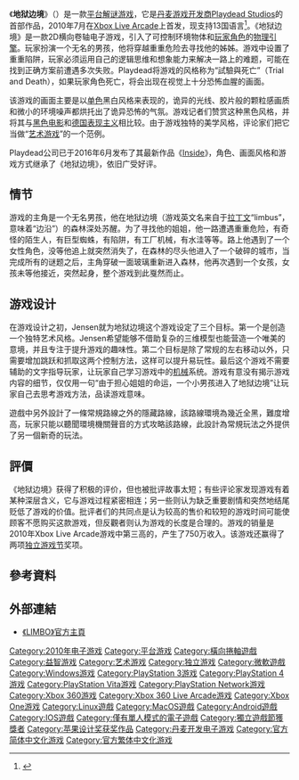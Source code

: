 {{Infobox VG
| title = 地狱边境
| image = File:Cboxlimbo.jpg
| caption = 
| developer = [[Playdead_Studios|Playdead Studios]]
| publisher = [[微软游戏工作室|微软游戏工作室]]（XBLA）<br />[[Playdead|Playdead]]（PSN、Windows）
| designer =
| engine =
| released = '''Xbox 360（Xbox Live Marketplace）：'''{{Vgrelease|WW|2010年7月21日}}
'''Xbox 360（零售）：'''{{Vgrelease|WW|2011年4月19日}}
'''PS3（PSN）：'''{{Vgrelease|NA|2011年7月19日|EU|2011年7月20日|JP|2011年8月4日}}
'''Microsoft Windows：''' {{Vgrelease|WW|2011年8月3日}}
'''PSV：'''{{Vgrelease|WW|2013年6月4日}}
'''iOS：'''{{Vgrelease|WW|2013年7月}}
'''Xbox One：'''{{Vgrelease|WW|2014年12月5日}}
'''Android：'''{{Vgrelease|WW|2015年2月12日}}
| genre = [[益智游戏|益智]]、[[平台游戏|平台游戏]]
| modes = [[单人游戏|单人游戏]]
| platforms = [[Xbox_360|Xbox 360]]（[[Xbox_Live_Arcade|XBLA]]）<br/>[[Xbox_One|Xbox One]]<br/>[[PlayStation_3|PlayStation 3]]（[[PSN|PSN]]）<br/>[[PlayStation_4|PlayStation 4]]<br/>[[Microsoft_Windows|Microsoft Windows]]（[[Steam|Steam]]）<br />[[Mac_OS_X|Mac OS X]]（[[Mac_App_Store|Mac App Store]]）<br />[[Linux|Linux]]<br />[[云计算|云]] ( [[OnLive|OnLive]] )<br/>[[PlayStation_Vita|PlayStation Vita]]<br/>[[Android|Android]]<br/>[[iOS|iOS]]
}}
《'''地狱边境'''》（{{lang-en|Limbo}}）是一款[[平台游戏|平台]][[益智游戏|解谜游戏]]，它是[[丹麦|丹麦]][[游戏开发商|游戏开发商]][[Playdead_Studios|Playdead Studios]]的首部作品，2010年7月在[[Xbox_Live_Arcade|Xbox Live Arcade]]上首发，现支持13国语言<ref name="itunes.apple.com">{{Cite web |url=https://itunes.apple.com/cn/app/de-yu-bian-jing-limbo/id685890408?mt=8 |title=存档副本 |accessdate=2014-09-08 |archive-date=2014-08-30 |archive-url=https://web.archive.org/web/20140830064356/https://itunes.apple.com/cn/app/de-yu-bian-jing-limbo/id685890408?mt=8 |dead-url=no }}</ref>。《地狱边境》是一款2D横向卷轴电子游戏，引入了可控制环境物体和[[玩家角色|玩家角色]]的[[物理引擎|物理引擎]]。玩家扮演一个无名的男孩，他将穿越重重危险去寻找他的姊姊。游戏中设置了重重陷阱，玩家必须运用自己的逻辑思维和想象能力来解决一路上的难题，可能在找到正确方案前遭遇多次失败。Playdead将游戏的风格称为“試驗與死亡”（Trial and Death），如果玩家角色死亡，将会出现在视觉上十分恐怖血腥的画面。

该游戏的画面主要是以[[单色光|单色]]黑白风格来表现的，诡异的光线、胶片般的颗粒感画质和微小的环境噪声都烘托出了诡异恐怖的气氛。游戏记者们赞赏这种黑色风格，并将其与[[黑色电影|黑色电影]]和[[德国表现主义|德国表现主义]]相比较。由于游戏独特的美学风格，评论家们把它当做“[[艺术游戏|艺术游戏]]”的一个范例。

Playdead公司已于2016年6月发布了其最新作品《[[Inside_(游戏)|Inside]]》，角色、画面风格和游戏方式继承了《地狱边境》，依旧广受好评。

==情节==
游戏的主角是一个无名男孩，他在地狱边境（游戏英文名来自于[[拉丁文|拉丁文]]“limbus”，意味着“边沿”）的森林深处苏醒。为了寻找他的姐姐，他一路遭遇重重危险，有奇怪的陌生人，有巨型蜘蛛，有陷阱，有工厂机械，有水洼等等。路上他遇到了一个女性角色，没等他追上就突然消失了，在森林的尽头他进入了一个破碎的城市，当完成所有的谜题之后，主角穿破一面玻璃重新进入森林，他再次遇到一个女孩，女孩未等他接近，突然起身，整个游戏到此戛然而止。

==游戏设计==
在游戏设计之初，Jensen就为地狱边境这个游戏设定了三个目标。第一个是创造一个独特艺术风格。Jensen希望能够不借助复杂的三维模型也能营造一个唯美的意境，并且专注于提升游戏的趣味性。第二个目标是除了常规的左右移动以外，只需要增加跳跃和抓取这两个控制方法，这样可以提升易玩性。最后这个游戏不需要辅助的文字指导玩家，让玩家自己学习游戏中的[[机械|机械]]系统。游戏有意没有揭示游戏内容的细节，仅仅用一句“由于担心姐姐的命运，一个小男孩进入了地狱边境”让玩家自己去思考游戏方法，品读游戏意味。

遊戲中另外設計了一條常規路線之外的隱藏路線，該路線環境為幾近全黑，難度增高，玩家只能以聽聞環境機關聲音的方式攻略該路線，此設計為常規玩法之外提供了另一個新奇的玩法。

==評價==
{{VG Reviews
|GR = 90.61% (X360)<ref>{{cite web|url=http://www.gamerankings.com/xbox360/991005-limbo/index.html|title=Limbo for Xbox 360|accessdate=2012-05-20|publisher=[[GameRankings|GameRankings]]|archive-date=2015-11-26|archive-url=https://web.archive.org/web/20151126230821/http://www.gamerankings.com/xbox360/991005-limbo/index.html|dead-url=no}}</ref><br/>
89.55% (PS3)<ref>{{cite web|url=http://www.gamerankings.com/ps3/635383-limbo/index.html|title=Limbo for PS3|accessdate=2012-05-20|publisher=[[GameRankings|GameRankings]]|archive-date=2012-08-08|archive-url=https://www.webcitation.org/69lcMqw4O?url=http://www.gamerankings.com/ps3/635383-limbo/index.html|dead-url=no}}</ref><br/>
88.41% (PC)<ref>{{cite web|url=http://www.gamerankings.com/pc/635567-limbo/index.html|title=Limbo for PC|accessdate=2012-05-20|publisher=[[GameRankings|GameRankings]]|archive-date=2012-08-08|archive-url=https://www.webcitation.org/69lcNImuT?url=http://www.gamerankings.com/pc/635567-limbo/index.html|dead-url=no}}</ref>
|MC = 90/100 (X360)<ref>{{cite web | url = http://www.metacritic.com/games/platforms/xbox360/limbo | title = Limbo (xbox 360) | accessdate = 2012-05-20 | publisher = [[Metacritic|Metacritic]] | archive-date = 2012-08-08 | archive-url = https://www.webcitation.org/69lcUd1Kb?url=http://www.metacritic.com/game/xbox-360/limbo | dead-url = no }}</ref><br/>
90/100 (PS3)<ref>{{cite web|url=http://www.metacritic.com/game/playstation-3/limbo|title=Limbo - PlayStation 3|publisher=[[Metacritic|Metacritic]]|accessdate=2012-05-20|archive-date=2012-08-08|archive-url=https://www.webcitation.org/69lcTKsBK?url=http://www.metacritic.com/game/playstation-3/limbo|dead-url=no}}</ref><br/>
88/100 (PC)<ref>{{cite web | url = http://www.metacritic.com/game/pc/limbo | title = Limbo - PC | publisher = [[Metacritic|Metacritic]] | accessdate = 2012-05-20 | archive-date = 2012-08-08 | archive-url = https://www.webcitation.org/69lcTz5Sp?url=http://www.metacritic.com/game/pc/limbo | dead-url = no }}</ref>
|1UP = B<ref>{{cite web | url = http://www.1up.com/games/xbox360/limbo | title = Limbo for Xbox 360 | publisher = [[1UP.com|1UP.com]] | accessdate = 2012-05-20 | deadurl = yes | archiveurl = https://web.archive.org/web/20120606201641/http://www.1up.com/games/xbox360/limbo/ | archivedate = 2012-06-06 }}</ref>
|Edge = 9/10<ref>{{cite web | url = http://www.edge-online.com/reviews/limbo-review | title = Limbo Review | publisher = [[Edge_(杂志)|Edge Magazine]] | accessdate = 2012-05-20 | archive-date = 2012-04-26 | archive-url = https://web.archive.org/web/20120426182329/http://www.edge-online.com/reviews/limbo-review | dead-url = no }}</ref>
|EuroG = 9/10<ref>{{cite web | url = http://www.eurogamer.net/articles/limbo-review | title = Limbo Review | publisher = [[Eurogamer|Eurogamer]] | accessdate = 2012-05-20 | archive-date = 2012-06-30 | archive-url = https://www.webcitation.org/68o3XR1pG?url=http://www.eurogamer.net/articles/limbo-review | dead-url = no }}</ref>
|G4 = 5/5<ref>{{cite web | url = http://www.g4tv.com/games/xbox-360/63971/limbo/articles/71439/Limbo/ | title = Limbo for Xbox 360 | publisher = [[G4_(电视频道)|G4]] | accessdate = 2012-05-20 | archive-date = 2012-01-20 | archive-url = https://web.archive.org/web/20120120161001/http://www.g4tv.com/games/xbox-360/63971/limbo/articles/71439/Limbo/ | dead-url = no }}</ref>
|GI = 9/10<ref>{{cite web | url = http://www.gameinformer.com/games/limbo/b/xbox360/default.aspx | title = Limbo - Xbox 360 | publisher = [[Game_Informer|Game Informer]] | accessdate = 2012-05-20 | archive-url = https://web.archive.org/web/20120625050902/http://www.gameinformer.com/games/limbo/b/xbox360/default.aspx | archive-date = 2012-06-25 | dead-url = yes }}</ref>
|GSpot = 9/10<ref>{{cite web | url = http://www.gamespot.com/xbox360/puzzle/limbo/review.html | title = Limbo Review | accessdate = 2012-05-20 | publisher = [[GameSpot|GameSpot]] | archive-date = 2011-10-15 | archive-url = https://web.archive.org/web/20111015090751/http://www.gamespot.com/xbox360/puzzle/limbo/review.html | dead-url = no }}</ref>
|GSpy = {{rating|5|5}}<ref>{{cite web | url = http://xbox360.gamespy.com/xbox-360/limbo/1108271p1.html | title = Limbo Review | accessdate = 2012-05-20 | publisher = [[GameSpy|GameSpy]] | archive-date = 2012-08-08 | archive-url = https://www.webcitation.org/69lcXY9Fg?url=http://xbox360.gamespy.com/xbox-360/limbo/1108271p1.html | dead-url = no }}</ref>
|IGN = 9/10<ref>{{cite web | url = http://xboxlive.ign.com/articles/110/1106885p1.html | title = Limbo Review | first = Daemon | last = Hatfield | date = 2012-05-20 | accessdate = 2010-07-21 | publisher = [[IGN|IGN]] | deadurl = yes | archiveurl = https://web.archive.org/web/20100721065048/http://xboxlive.ign.com/articles/110/1106885p1.html | archivedate = 2010-07-21 }}</ref>
}}
《地狱边境》获得了积极的评价，但也被批评故事太短；有些评论家发现游戏有着某种深层含义，它与游戏过程紧密相连；另一些则认为缺乏重要剧情和突然地结尾贬低了游戏的价值。批评者们的共同点是认为较高的售价和较短的游戏时间可能使顾客不愿购买这款游戏，但反觀者则认为游戏的长度是合理的。游戏的销量是2010年Xbox Live Arcade游戏中第三高的，产生了750万收入。该游戏还赢得了两项[[独立游戏节|独立游戏节]]奖项。

==參考資料==
{{reflist|30em}}

==外部連結==
* {{en}}[http://limbogame.org/ 《LIMBO》官方主頁]{{Wayback|url=http://limbogame.org/ |date=20120207113111 }}

{{DEFAULTSORT:LIMBO}}
[[Category:2010年电子游戏|Category:2010年电子游戏]]
[[Category:平台游戏|Category:平台游戏]]
[[Category:橫向捲軸遊戲|Category:橫向捲軸遊戲]]
[[Category:益智游戏|Category:益智游戏]]
[[Category:艺术游戏|Category:艺术游戏]]
[[Category:独立游戏|Category:独立游戏]]
[[Category:微軟遊戲|Category:微軟遊戲]]
[[Category:Windows游戏|Category:Windows游戏]]
[[Category:PlayStation_3游戏|Category:PlayStation 3游戏]]
[[Category:PlayStation_4游戏|Category:PlayStation 4游戏]]
[[Category:PlayStation_Vita游戏|Category:PlayStation Vita游戏]]
[[Category:PlayStation_Network游戏|Category:PlayStation Network游戏]]
[[Category:Xbox_360游戏|Category:Xbox 360游戏]]
[[Category:Xbox_360_Live_Arcade游戏|Category:Xbox 360 Live Arcade游戏]]
[[Category:Xbox_One游戏|Category:Xbox One游戏]]
[[Category:Linux遊戲|Category:Linux遊戲]]
[[Category:MacOS遊戲|Category:MacOS遊戲]]
[[Category:Android遊戲|Category:Android遊戲]]
[[Category:IOS遊戲|Category:IOS遊戲]]
[[Category:僅有單人模式的電子遊戲|Category:僅有單人模式的電子遊戲]]
[[Category:獨立遊戲節獲獎者|Category:獨立遊戲節獲獎者]]
[[Category:苹果设计奖获奖作品|Category:苹果设计奖获奖作品]]
[[Category:丹麦开发电子游戏|Category:丹麦开发电子游戏]]
[[Category:官方简体中文化游戏|Category:官方简体中文化游戏]]
[[Category:官方繁体中文化游戏|Category:官方繁体中文化游戏]]